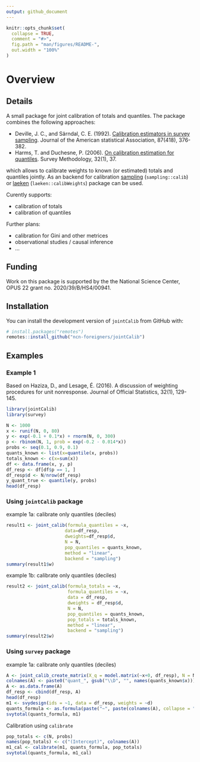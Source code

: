 ```yaml
---
output: github_document
---
```


<!-- README.md is generated from README.Rmd. Please edit that file -->

```r
knitr::opts_chunk$set(
  collapse = TRUE,
  comment = "#>",
  fig.path = "man/figures/README-",
  out.width = "100%"
)
```


# Overview

## Details

A small package for joint calibration of totals and quantiles. The package combines the following approaches:

+ Deville, J. C., and Särndal, C. E. (1992). [Calibration estimators in survey sampling](https://www.tandfonline.com/doi/abs/10.1080/01621459.1992.10475217). Journal of the American statistical Association, 87(418), 376-382.
+ Harms, T. and Duchesne, P. (2006). [On calibration estimation for quantiles](https://www150.statcan.gc.ca/n1/pub/12-001-x/2006001/article/9255-eng.pdf). Survey Methodology, 32(1), 37.

which allows to calibrate weights to known (or estimated) totals and quantiles jointly. As an backend for calibration [sampling](https://cran.r-project.org/web/packages/sampling) (`sampling::calib`) or [laeken](https://cran.r-project.org/web/packages/laeken) (`laeken::calibWeights`) package can be used.

Curently supports:

  + calibration of totals
  + calibration of quantiles

Further plans: 

  + calibration for Gini and other metrices
  + observational studies / causal inference
  + ...
  

## Funding

Work on this package is supported by the the National Science Center, OPUS 22 grant no. 2020/39/B/HS4/00941.





## Installation

You can install the development version of `jointCalib` from GitHub with:

```r
# install.packages("remotes")
remotes::install_github("ncn-foreigners/jointCalib")
```


## Examples 

### Example 1  

Based on Haziza, D., and Lesage, É. (2016). A discussion of weighting procedures for unit nonresponse. Journal of Official Statistics, 32(1), 129-145.

```r
library(jointCalib)
library(survey)
```


```r
N <- 1000
x <- runif(N, 0, 80)
y <- exp(-0.1 + 0.1*x) + rnorm(N, 0, 300)
p <- rbinom(N, 1, prob = exp(-0.2 - 0.014*x))
probs <- seq(0.1, 0.9, 0.1)
quants_known <- list(x=quantile(x, probs))
totals_known <- c(x=sum(x))
df <- data.frame(x, y, p)
df_resp <- df[df$p == 1, ]
df_resp$d <- N/nrow(df_resp)
y_quant_true <- quantile(y, probs)
head(df_resp)
```

### Using `jointCalib` package

example 1a: calibrate only quantiles (deciles)

```r
result1 <- joint_calib(formula_quantiles = ~x,
                      data=df_resp,
                      dweights=df_resp$d,
                      N = N,
                      pop_quantiles = quants_known,
                      method = "linear",
                      backend = "sampling")
summary(result1$w)
```

example 1b: calibrate only quantiles (deciles)

```r
result2 <- joint_calib(formula_totals = ~x,
                       formula_quantiles = ~x,
                       data = df_resp,
                       dweights = df_resp$d,
                       N = N,
                       pop_quantiles = quants_known,
                       pop_totals = totals_known,
                       method = "linear",
                       backend = "sampling")
summary(result2$w)
```

### Using `survey` package

example 1a: calibrate only quantiles (deciles)

```r
A <- joint_calib_create_matrix(X_q = model.matrix(~x+0, df_resp), N = N, pop_quantiles = quants_known)
colnames(A) <- paste0("quant_", gsub("\\D", "", names(quants_known$x)))
A <- as.data.frame(A)
df_resp <- cbind(df_resp, A)
head(df_resp)
m1 <- svydesign(ids = ~1, data = df_resp, weights = ~d)
quants_formula <- as.formula(paste("~", paste(colnames(A), collapse = "+")))
svytotal(quants_formula, m1)
```

Calibration using `calibrate`

```r
pop_totals <- c(N, probs)
names(pop_totals) <- c("(Intercept)", colnames(A))
m1_cal <- calibrate(m1, quants_formula, pop_totals)
svytotal(quants_formula, m1_cal)
```

